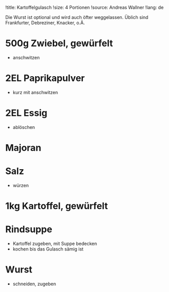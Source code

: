 !title: Kartoffelgulasch
!size: 4 Portionen
!source: Andreas Wallner
!lang: de

Die Wurst ist optional und wird auch öfter weggelassen.
Üblich sind Frankfurter, Debreziner, Knacker, o.Ä.

# 500g Zwiebel, gewürfelt
* anschwitzen

# 2EL Paprikapulver
* kurz mit anschwitzen

# 2EL Essig
* ablöschen

# Majoran
# Salz
* würzen

# 1kg Kartoffel, gewürfelt
# Rindsuppe
* Kartoffel zugeben, mit Suppe bedecken
* kochen bis das Gulasch sämig ist

# Wurst
* schneiden, zugeben
